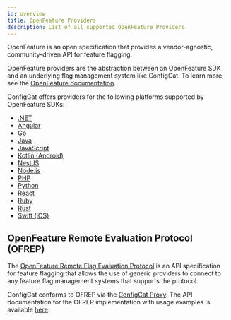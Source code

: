 ```yaml
---
id: overview
title: OpenFeature Providers
description: List of all supported OpenFeature Providers.
---
```


OpenFeature is an open specification that provides a vendor-agnostic, community-driven API for feature flagging. 

OpenFeature providers are the abstraction between an OpenFeature SDK and an underlying flag management system like ConfigCat. To learn more, see the [OpenFeature documentation](https://openfeature.dev/docs/reference/intro).

ConfigCat offers providers for the following platforms supported by OpenFeature SDKs:

- [.NET](./dotnet.mdx)
- [Angular](./angular.mdx)
- [Go](./go.mdx)
- [Java](./java.mdx)
- [JavaScript](./js.mdx)
- [Kotlin (Android)](./kotlin.mdx)
- [NestJS](./nestjs.mdx)
- [Node.js](./node.mdx)
- [PHP](./php.mdx)
- [Python](./python.mdx)
- [React](./react.mdx)
- [Ruby](./ruby.mdx)
- [Rust](./rust.mdx)
- [Swift (iOS)](./swift.mdx)

## OpenFeature Remote Evaluation Protocol (OFREP)

The <a href="https://github.com/open-feature/protocol" target="_blank">OpenFeature Remote Flag Evaluation Protocol</a> is an 
API specification for feature flagging that allows the use of generic providers to connect 
to any feature flag management systems that supports the protocol.

ConfigCat conforms to OFREP via the [ConfigCat Proxy](../../advanced/proxy/overview.mdx).
The API documentation for the OFREP implementation with usage examples is available [here](../../advanced/proxy/endpoints.mdx#openfeature-remote-evaluation-protocol-ofrep).
